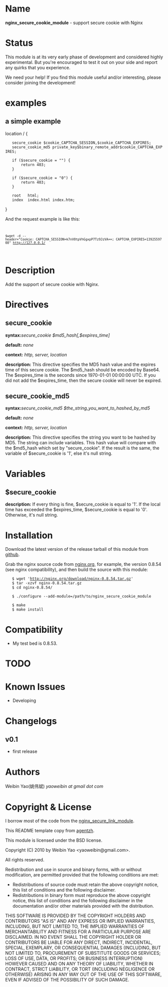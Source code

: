 ﻿= Name =

'''nginx_secure_cookie_module''' - support secure cookie with Nginx


= Status =

This module is at its very early phase of development and considered highly experimental. But you're encouraged to test it out on your side and report any quirks that you experience.

We need your help! If you find this module useful and/or interesting, please consider joining the development!


= examples =

== a simple example ==

<geshi lang="nginx">

location / {

    secure_cookie $cookie_CAPTCHA_SESSION,$cookie_CAPTCHA_EXPIRES;
    secure_cookie_md5 private_key$binary_remote_addr$cookie_CAPTCHA_EXPIRES;

    if ($secure_cookie = "") {
        return 403;
    }

    if ($secure_cookie = "0") {
        return 403;
    }

    root   html;
    index  index.html index.htm;
}

</geshi>

And the request example is like this:

<code>
 $wget -d --header="Cookie: CAPTCHA_SESSION=k7nV0tpVhGgxpP7Tz9JzVA==; CAPTCHA_EXPIRES=1392559708" http://127.0.0.1/
</code>

= Description =

Add the support of secure cookie with Nginx.


= Directives =

== secure_cookie ==

'''syntax:'''''secure_cookie $md5_hash[,$expires_time]''

'''default:''' ''none''

'''context:''' ''http, server, location''

'''description:''' This directive specifies the MD5 hash value and the expires time of this secure cookie. The $md5_hash should be encoded by Base64. The $expires_time is the seconds since 1970-01-01 00:00:00 UTC. If you did not add the $expires_time, then the secure cookie will never be expired.

== secure_cookie_md5 ==

'''syntax:'''''secure_cookie_md5 $the_string_you_want_to_hashed_by_md5''

'''default:''' ''none''

'''context:''' ''http, server, location''

'''description:''' This directive specifies the string you want to be hashed by MD5. The string can include variables. This hash value will compare with the $md5_hash which set by "secure_cookie". If the result is the same, the variable of $secure_cookie is '1', else it's null string.


= Variables =

== $secure_cookie ==

'''description:''' If every thing is fine, $secure_cookie is equal to '1'. If the local time has exceeded the $expires_time, $secure_cookie is equal to '0'. Otherwise, it's null string.


= Installation =

Download the latest version of the release tarball of this module from [https://github.com/yaoweibin/nginx_secure_cookie_module github].

Grab the nginx source code from [http://nginx.org/ nginx.org], for example, the version 0.8.54 (see nginx compatibility), and then build the source with this module:

<geshi lang="bash">
    $ wget 'http://nginx.org/download/nginx-0.8.54.tar.gz'
    $ tar -xzvf nginx-0.8.54.tar.gz
    $ cd nginx-0.8.54/

    $ ./configure --add-module=/path/to/nginx_secure_cookie_module 

    $ make
    $ make install
</geshi>

    
= Compatibility =

* My test bed is 0.8.53.


= TODO =


= Known Issues =

* Developing  


= Changelogs =

== v0.1 ==
* first release


= Authors =

Weibin Yao(姚伟斌) ''yaoweibin at gmail dot com''


= Copyright & License =

I borrow most of the code from the [http://wiki.nginx.org/HttpSecureLinkModule nginx_secure_link_module].

This README template copy from [http://github.com/agentzh agentzh].

This module is licensed under the BSD license.

Copyright (C) 2010 by Weibin Yao <yaoweibin@gmail.com>.

All rights reserved.

Redistribution and use in source and binary forms, with or without modification, are permitted provided that the following conditions are met:

* Redistributions of source code must retain the above copyright notice, this list of conditions and the following disclaimer.
* Redistributions in binary form must reproduce the above copyright notice, this list of conditions and the following disclaimer in the documentation and/or other materials provided with the distribution.

THIS SOFTWARE IS PROVIDED BY THE COPYRIGHT HOLDERS AND CONTRIBUTORS "AS IS" AND ANY EXPRESS OR IMPLIED WARRANTIES, INCLUDING, BUT NOT LIMITED TO, THE IMPLIED WARRANTIES OF MERCHANTABILITY AND FITNESS FOR A PARTICULAR PURPOSE ARE DISCLAIMED. IN NO EVENT SHALL THE COPYRIGHT HOLDER OR CONTRIBUTORS BE LIABLE FOR ANY DIRECT, INDIRECT, INCIDENTAL, SPECIAL, EXEMPLARY, OR CONSEQUENTIAL DAMAGES (INCLUDING, BUT NOT LIMITED TO, PROCUREMENT OF SUBSTITUTE GOODS OR SERVICES; LOSS OF USE, DATA, OR PROFITS; OR BUSINESS INTERRUPTION) HOWEVER CAUSED AND ON ANY THEORY OF LIABILITY, WHETHER IN CONTRACT, STRICT LIABILITY, OR TORT (INCLUDING NEGLIGENCE OR OTHERWISE) ARISING IN ANY WAY OUT OF THE USE OF THIS SOFTWARE, EVEN IF ADVISED OF THE POSSIBILITY OF SUCH DAMAGE.


